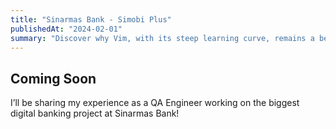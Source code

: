 ```yaml
---
title: "Sinarmas Bank - Simobi Plus"
publishedAt: "2024-02-01"
summary: "Discover why Vim, with its steep learning curve, remains a beloved tool among developers for editing code efficiently and effectively."
---
```


## Coming Soon

I’ll be sharing my experience as a QA Engineer working on the biggest digital banking project at Sinarmas Bank!
